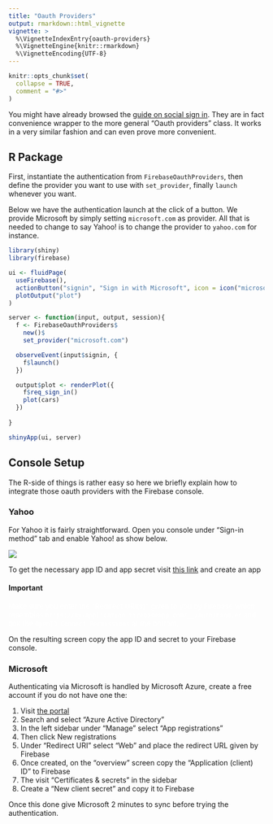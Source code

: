 ```yaml
---
title: "Oauth Providers"
output: rmarkdown::html_vignette
vignette: >
  %\VignetteIndexEntry{oauth-providers}
  %\VignetteEngine{knitr::rmarkdown}
  %\VignetteEncoding{UTF-8}
---
```


```r
knitr::opts_chunk$set(
  collapse = TRUE,
  comment = "#>"
)
```

You might have already browsed the [guide on social sign in](social.html). They are in fact convenience wrapper to the more general "Oauth providers" class. It works in a very similar fashion and can even prove more convenient.

## R Package

First, instantiate the authentication from `FirebaseOauthProviders`, then define the provider you want to use with `set_provider`, finally `launch` whenever you want.

Below we have the authentication launch at the click of a button. We provide Microsoft by simply setting `microsoft.com` as provider. All that is needed to change to say Yahoo! is to change the provider to `yahoo.com` for instance.

```r
library(shiny)
library(firebase)

ui <- fluidPage(
  useFirebase(),
  actionButton("signin", "Sign in with Microsoft", icon = icon("microsoft")),
  plotOutput("plot")
)

server <- function(input, output, session){
  f <- FirebaseOauthProviders$
    new()$
    set_provider("microsoft.com")

  observeEvent(input$signin, {
    f$launch()
  })

  output$plot <- renderPlot({
    f$req_sign_in()
    plot(cars)
  })
  
}

shinyApp(ui, server)
```

## Console Setup

The R-side of things is rather easy so here we briefly explain how to integrate those oauth providers with the Firebase console.

### Yahoo

For Yahoo it is fairly straightforward. Open you console under "Sign-in method" tab and enable Yahoo! as show below. 

![](firebase_yahoo.png)

To get the necessary app ID and app secret visit [this link](https://developer.yahoo.com/apps/create/) and create an app 

<div class="alert alert-warning">
<h4>Important</h4>
<p style="color:white;">Make sure you enter the "Redirect URI(s)" given to you by Firebase which resembles `https://my-application.firebaseapp.com/__/auth/handler` and tick the `OpenID Connect Permissions` at the bottom.</p>
</div>

On the resulting screen copy the app ID and secret to your Firebase console.

### Microsoft

Authenticating via Microsoft is handled by Microsoft Azure, create a free account if you do not have one the:

1. Visit [the portal](https://portal.azure.com/)
2. Search and select "Azure Active Directory"
3. In the left sidebar under "Manage" select "App registrations"
4. Then click <i class="fa fa-plus"></i> New registrations
5. Under "Redirect URI" select "Web" and place the redirect URL given by Firebase
6. Once created, on the "overview" screen copy the "Application (client) ID" to Firebase
7. The visit "Certificates & secrets" in the sidebar
8. Create a "New client secret" and copy it to Firebase

Once this done give Microsoft 2 minutes to sync before trying the authentication.
